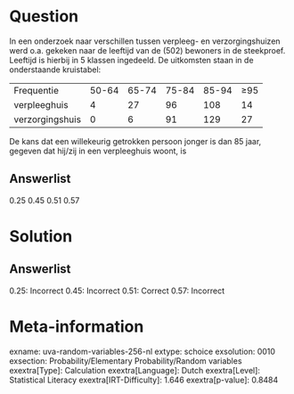 Question
========

In een onderzoek naar verschillen tussen verpleeg- en verzorgingshuizen
werd o.a. gekeken naar de leeftijd van de (502) bewoners in de
steekproef. Leeftijd is hierbij in 5 klassen ingedeeld. De uitkomsten
staan in de onderstaande kruistabel:

  ----------------- ------- ------- ------- ------- -----
  Frequentie        50-64   65-74   75-84   85-94   ≥95
  verpleeghuis      4       27      96      108     14
  verzorgingshuis   0       6       91      129     27
  ----------------- ------- ------- ------- ------- -----

De kans dat een willekeurig getrokken persoon jonger is dan 85 jaar,
gegeven dat hij/zij in een verpleeghuis woont, is

Answerlist
----------

0.25
0.45
0.51
0.57

Solution
========

Answerlist
----------

0.25: Incorrect
0.45: Incorrect
0.51: Correct
0.57: Incorrect

Meta-information
================
exname: uva-random-variables-256-nl
extype: schoice
exsolution: 0010
exsection: Probability/Elementary Probability/Random variables
exextra[Type]: Calculation
exextra[Language]: Dutch
exextra[Level]: Statistical Literacy
exextra[IRT-Difficulty]: 1.646
exextra[p-value]: 0.8484
